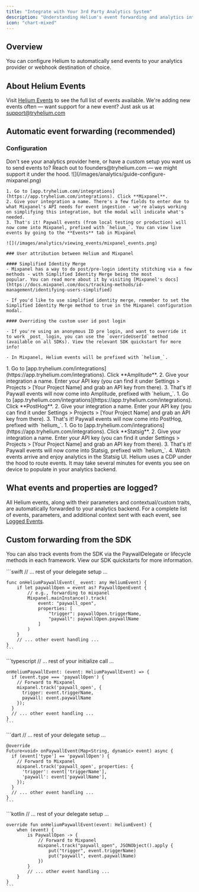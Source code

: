 ```yaml
---
title: "Integrate with Your 3rd Party Analytics System"
description: "Understanding Helium's event forwarding and analytics integration"
icon: "chart-mixed"
---
```


## Overview

You can configure Helium to automatically send events to your analytics provider or webhook destination of choice.

## About Helium Events

Visit [Helium Events](/sdk/helium-events) to see the full list of events available. We're adding new events often — want support for a new event? Just ask us at support@tryhelium.com

## Automatic event forwarding (recommended)

### Configuration

<Note>
Don't see your analytics provider here, or have a custom setup you want us to send events to? Reach out to founders@tryhelium.com — we might support it under the hood.
</Note>

<Tabs>
  <Tab title="Mixpanel">
    ![](/images/analytics/guide-configure-mixpanel.png)
    
    1. Go to [app.tryhelium.com/integrations](https://app.tryhelium.com/integrations). Click **Mixpanel**.
    2. Give your integration a name. There's a few fields to enter due to what Mixpanel's API needs for event ingestion - we're always working on simplifying this integration, but the modal will indicate what's needed.
    3. That's it! Paywall events (from local testing or production) will now come into Mixpanel, prefixed with `helium_`. You can view live events by going to the **Events** tab in Mixpanel

    ![](/images/analytics/viewing_events/mixpanel_events.png)

    ### User attribution between Helium and Mixpanel

    #### Simplified Identity Merge
    - Mixpanel has a way to do post/pre-login identity stitching via a few methods - with Simplified Identity Merge being the most 
    popular. You can read more about it by visiting [Mixpanel's docs](https://docs.mixpanel.com/docs/tracking-methods/id-management/identifying-users-simplified)

    - If you'd like to use simplified identity merge, remember to set the Simplified Identity Merge method to true in the Mixpanel configuration modal.

    #### Overriding the custom user id post login

    - If you're using an anonymous ID pre login, and want to override it to work _post_ login, you can use the `overrideUserId` method (available on all SDKs). View the relevant SDK quickstart for more info!

    - In Mixpanel, Helium events will be prefixed with `helium_`.
  </Tab>

  <Tab title="Amplitude">
    1. Go to [app.tryhelium.com/integrations](https://app.tryhelium.com/integrations). Click **Amplitude**.
    2. Give your integration a name. Enter your API key (you can find it under Settings > Projects > [Your Project Name] and grab an API key from there).
    3. That's it! Paywall events will now come into Amplitude, prefixed with `helium_`.
  </Tab>

  <Tab title="PostHog">
    1. Go to [app.tryhelium.com/integrations](https://app.tryhelium.com/integrations). Click **PostHog**.
    2. Give your integration a name. Enter your API key (you can find it under Settings > Projects > [Your Project Name] and grab an API key from there).
    3. That's it! Paywall events will now come into PostHog, prefixed with `helium_`.
  </Tab>

  <Tab title="Statsig">
    1. Go to [app.tryhelium.com/integrations](https://app.tryhelium.com/integrations). Click **Statsig**.
    2. Give your integration a name. Enter your API key (you can find it under Settings > Projects > [Your Project Name] and grab an API key from there).
    3. That's it! Paywall events will now come into Statsig, prefixed with `helium_`.
    4. Watch events arrive and enjoy analytics in the Statsig UI.
  </Tab>
</Tabs>



<Info>
Helium uses a CDP under the hood to route events. It may take several minutes for events you see on device to populate in your analytics backend.
</Info>

## What events and properties are logged?

All Helium events, along with their parameters and contextual/custom traits, are automatically forwarded to your analytics backend. For a complete list of events, parameters, and additional context sent with each event, see [Logged Events](/sdk/helium-events#logged-events).

## Custom forwarding from the SDK

You can also track events from the SDK via the PaywallDelegate or lifecycle methods in each framework. View our SDK quickstarts for more information.

<Tabs>
  <Tab title="iOS" icon="/images/sdk/logos/swift-svgrepo-com.svg">
    ```swift
    // ... rest of your delegate setup ...
    
    func onHeliumPaywallEvent(_ event: any HeliumEvent) {
        if let paywallOpen = event as? PaywallOpenEvent {
            // e.g., forwarding to mixpanel
            Mixpanel.mainInstance().track(
                event: "paywall_open",
                properties: [
                    "trigger": paywallOpen.triggerName,
                    "paywall": paywallOpen.paywallName
                ]
            )
        }
        // ... other event handling ...
    }
    ```
  </Tab>

  <Tab title="React Native" icon="/images/sdk/logos/react-svgrepo-com.svg">
    ```typescript
    // ... rest of your initialize call ...
    
    onHeliumPaywallEvent: (event: HeliumPaywallEvent) => {
      if (event.type === 'paywallOpen') {
        // Forward to Mixpanel
        mixpanel.track('paywall_open', {
          trigger: event.triggerName,
          paywall: event.paywallName
        });
      }
      // ... other event handling ...
    }
    ```
  </Tab>

  <Tab title="Flutter" icon="/images/sdk/logos/flutter-svgrepo-com.svg">
    ```dart
    // ... rest of your delegate setup ...
    
    @override
    Future<void> onPaywallEvent(Map<String, dynamic> event) async {
      if (event['type'] == 'paywallOpen') {
        // Forward to Mixpanel
        mixpanel.track('paywall_open', properties: {
          'trigger': event['triggerName'],
          'paywall': event['paywallName'],
        });
      }
      // ... other event handling ...
    }
    ```
  </Tab>

  <Tab title="Android">
    ```kotlin
    // ... rest of your delegate setup ...
    
    override fun onHeliumPaywallEvent(event: HeliumEvent) {
        when (event) {
            is PaywallOpen -> {
                // Forward to Mixpanel
                mixpanel.track("paywall_open", JSONObject().apply {
                    put("trigger", event.triggerName)
                    put("paywall", event.paywallName)
                })
            }
            // ... other event handling ...
        }
    }
    ```
  </Tab>
</Tabs>

